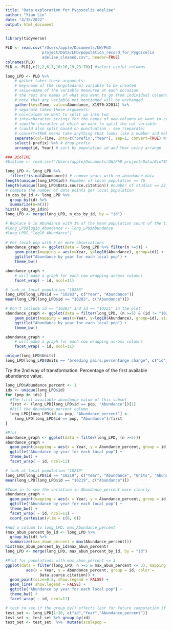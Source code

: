 ```yaml
---
title: "Data exploration for Pygoscelis adeliae"
author: "Yian Lin"
date: "4/15/2022"
output: html_document
---
```


```r
library(tidyverse)
```

```r
PLD <- read.csv("/Users/apple/Documents/UW/PhD
                project/Data/LPD/population_record_for_Pygoscelis
                adeliae_cleaned.csv", header=TRUE)
colnames(PLD)
PLD <- PLD[,c(1,2,6,7,10:16,19,23:70)] #select useful columns

long_LPD <- PLD %>%
    # gather takes these arguments:
    # key=name of the longitudinal variable to be created
    # value=name of the variable measured at each occasion
    # the rest are names of what you want to go from individual columns to values under the longitudinal variable
    # note that any variable not mentioned will be unchanged
    gather(key=Time, value=Abundance, X1970:X2014) %>%
    # separate takes these arguments:
    # col=column we want to split up into two
    # into=character strings for the names of new columns we want to create
    # sep=the character at which we want to split the col variable
    # (could also split based on punctuation - see ?separate)
    # convert=TRUE means take anything that looks like a number and make it a number instead of character
    separate(col=Time, into=c("prefix","Year"), sep=1, convert=TRUE) %>%
    select(-prefix) %>% # drop prefix
    arrange(id, Year) # sort by population id and Year using arrange

### BioTIME
#biotime <- read.csv("/Users/apple/Documents/UW/PhD project/Data/BioTIME/Raw data for Pygoscelis adeliae.csv")

```

```r
long_LPD <- long_LPD %>% 
  filter(!is.na(Abundance)) # remove years with no abundance data
length(unique(long_LPD$id)) #number of local population == 76
length(unique(long_LPD$Data.source.citation)) #number of studies == 23
# compute the number of data points per local population
(n_obs_by_id <- long_LPD %>%
  group_by(id) %>%
  summarize(n=n()))
hist(n_obs_by_id$n)
long_LPD <- merge(long_LPD, n_obs_by_id, by = "id")
```
[[Spooner et al 2018]]: "The population count data were logged (base 10) so that it was possible to compare changes in population trends irrespective of their size (prior to this, zeros were replaced with 1% of the mean population count of the time series so that it was possible to log these values, following Collen et al., 2009)." 

```r
# Replace 0 in Abundance with 1% of the mean population count of the time series
#long_LPD$log10_Abundance <- long_LPD$Abundance
#long_LPD[,"log10_Abundance"]
  
# For local pop with 5 or more observations
abundance_graph <- ggplot(data = long_LPD %>% filter(n >=5)) +
    geom_point(mapping = aes(x=Year, y=log10(Abundance), group=id)) +
    ggtitle("Abundance by year for each local pop") +
    theme_bw()

abundance_graph +
    # will make a graph for each cow wrapping across columns
    facet_wrap( ~ id, ncol=11)

```

```r
# look at local population "10283"
long_LPD[long_LPD$id == "10283", c("Year", "Abundance")]
mean(long_LPD[long_LPD$id == "10283", c("Abundance")])
```

```r
# Don't include id == "10283" and id == "10221" in the plot
abundance_graph <- ggplot(data = filter(long_LPD, (n >=5) & (id != "10283") & (id != "10221"))) +
    geom_point(mapping = aes(x=Year, y=log10(Abundance), group=id), size=0.5) +
    ggtitle("Abundance by year for each local pop") +
    theme_bw()

abundance_graph +
    # will make a graph for each cow wrapping across columns
    facet_wrap( ~ id, ncol=11)
```

```r
unique(long_LPD$Units)
long_LPD[long_LPD$Units == "breeding pairs.percentange change", c("id","Year","Abundance")]
```

Try the 2nd way of transformation: Percentage of the first available abundance value.
```r
long_LPD$Abundance_percent <- 1
ids <- unique(long_LPD$id)
for (pop in ids) {
  #The first available abundance value of this subset
  first <- (long_LPD[long_LPD$id == pop, "Abundance"])[1]
  #Fill the Abundance_percent column
  long_LPD[long_LPD$id == pop, "Abundance_percent"] <-
    long_LPD[long_LPD$id == pop, "Abundance"]/first
}

#Plot
abundance_graph <- ggplot(data = filter(long_LPD, (n >=5)))
abundance_graph + 
  geom_point(mapping = aes(x = Year, y = Abundance_percent, group = id, color = Data.source.citation), size=0.5, show.legend = FALSE) +
  ggtitle("Abundance by year for each local pop") +
  theme_bw() +
  facet_wrap( ~ id, ncol=11)

```

```r
# look at local population "10219"
long_LPD[long_LPD$id == "10219", c("Year", "Abundance", "Units", "Abundance_percent")]
mean(long_LPD[long_LPD$id == "10219", c("Abundance")])
```

```r
#Zoom in to see the variation in Abundance_percent more clearly
abundance_graph + 
  geom_point(mapping = aes(x = Year, y = Abundance_percent, group = id, color = Data.source.citation), size=0.5, show.legend = FALSE) +
  ggtitle("Abundance by year for each local pop") +
  theme_bw() +
  facet_wrap( ~ id, ncol=11) +
  coord_cartesian(ylim = c(0, 6))
```

```r
#Add a column to long_LPD: max_Abundance_percent
(max_abun_percent_by_id <- long_LPD %>%
  group_by(id) %>%
  summarize(max_abun_percent = max(Abundance_percent)))
hist(max_abun_percent_by_id$max_abun_percent)
long_LPD <- merge(long_LPD, max_abun_percent_by_id, by = "id")

#Plot for populations with max_abun_percent <= 3
ggplot(data = filter(long_LPD, n >=5 & max_abun_percent <= 3), mapping =
         aes(x = Year, y = Abundance_percent, group = id, color =
               Data.source.citation)) + 
  geom_point(size=0.5, show.legend = FALSE) +
  geom_line( show.legend = FALSE) +
  ggtitle("Abundance by year for each local pop") +
  theme_bw() +
  facet_wrap( ~ id, ncol=11)
```

```r
# test to see if the group_by() effects last for future computation if not ungroup()
test_set <- long_LPD[1:10, c("id","Year","Abundance_percent")] 
test_set <- test_set %>% group_by(id)
test_set <- test_set  %>%  mutate(scalepop =                                   (Abundance_percent-min(Abundance_percent))/                                (max(Abundance_percent)-min(Abundance_percent))) # Yes. The group_by() effects last if you store the result of group_by() as test_set <- test_set %>% group_by(id).
```
